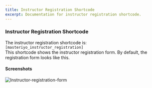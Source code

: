 ```yaml
---
title: Instructor Registration Shortcode
excerpt: Documentation for instructor registration shortcode.
---
```


### Instructor Registration Shortcode
The instructor registration shortcode is:  `[masteriyo_instructor_registration]`
</br>This shortcode shows the instructor registration form. By default, the registration form looks like this.
#### Screenshots
![Instructor-registration-form](https://user-images.githubusercontent.com/24367265/185086137-21d75811-981a-45a3-9838-8ce141ee3cc2.png)
